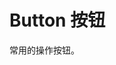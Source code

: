
<Meta
  title="Button.MDX"
  component={Button}
  argTypes={ButtonStories.argTypes}
/>

# Button 按钮

常用的操作按钮。

<ArgsTable of={Button} />

<Story id="Button-按钮--with-basic" name="ExampleTwo" />